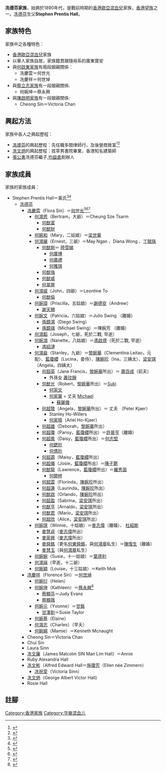 '''冼德芬家族'''，始興於1890年代，是戰前時期的[[香港歐亞混血兒|香港歐亞混血兒]]家族，[[香港望族|香港望族]]之一。[[冼德芬|冼德芬]]生父'''Stephen Prentis Hall'''。

==家族特色==
家族中之各種特色：
* [[香港歐亞混血兒|香港歐亞混血兒]]家族
* 以華人家族自居，家族籍貫跟隨母系的廣東寶安
* 與[[何啟東家族|何啟東家族]]有兩段姻親關係：
** 冼慶雲＝何世光
** 冼慶祥＝何世焯
* 與[[蔡立志家族|蔡立志家族]]有一段姻親關係:
** 何婉坤＝蔡永興
* 與[[陳啟明家族|陳啟明家族]]有一段姻親關係:
** Cheong Sin＝Victoria Chan

==興起方法==
家族中各人之興起歷程：
* [[冼德芬|冼德芬]]的興起歷程：先任職多間律師行，及後營商致富<ref name=euroa>{{cite book|author=丁新豹|title=《非我族裔：戰前香港的外籍族群》|location=香港|publisher=三聯書店(香港)有限公司|date=2014年1月}}</ref><ref name=bushk>{{cite book|author=鄭宏泰、黃紹倫|title=《商城記──香港家族企業縱橫談》|location=香港|publisher=中華書局(香港)有限公司|date=2014年1月}}</ref>
* [[冼文炳|冼文炳]]的興起歷程：拔萃男書院畢業，香港知名建築師
* [[張公勇|張公勇]]冼德芬繼子,[[均益倉|均益倉]]創辦人

==家族成員==
家族的家族成員：
*Stephen Prentis Hall＝黃氏<ref name=euroa>{{cite book|author=丁新豹|title=《非我族裔：戰前香港的外籍族群》|location=香港|publisher=三聯書店(香港)有限公司|date=2014年1月}}</ref><ref name=woman>{{cite book|author=鄭宏泰、黃紹倫|title=《何家女子——三代婦女傳奇》|location=香港|publisher=三聯書店(香港)有限公司|date=2010年8月}}</ref>
**[[冼德芬|冼德芬]]
***[[冼慶雲|冼慶雲]]（Flora Sin）＝[[何世光|何世光]]<ref name=euroa>{{cite book|author=丁新豹|title=《非我族裔：戰前香港的外籍族群》|location=香港|publisher=三聯書店(香港)有限公司|date=2014年1月}}</ref><ref name=bushk>{{cite book|author=鄭宏泰、黃紹倫|title=《商城記──香港家族企業縱橫談》|location=香港|publisher=中華書局(香港)有限公司|date=2014年1月}}</ref><ref name=hotun>{{cite book|author=鄭宏泰、黃紹倫|title=《香港大老－－何東》|location=香港|publisher=三聯書店(香港)有限公司|date=2007年7月}}</ref>
**** [[何鴻恩|何鴻恩]]（Bertram，大爺）＝Cheung Sze Tsarm
***** [[何猷富|何猷富]]
***** [[何猷財|何猷財]]
**** [[何婉和|何婉和]]（Mary，二姑娘）＝[[梁世華|梁世華]]
**** [[何鴻展|何鴻展]]（Ernest，三爺）＝May Ngan 、Diana Wong 、[[丁毓珠|丁毓珠]]
***** [[何猷剛|何猷剛]]＝ [[陸雪娣|陸雪娣]] 
****** [[何廣博|何廣博]]
****** [[何廣禮|何廣禮]]
****** [[何雅琪|何雅琪]]
***** [[何猷強|何猷強]]
***** [[何猷威|何猷威]]
***** [[何翠屏|何翠屏]]
**** [[何鴻威|何鴻威]]（John，四爺）＝Leontine To 
***** [[何猷倫|何猷倫]]
**** [[何婉璋|何婉璋]]（Priscilla，五姑娘）＝[[謝德安|謝德安]]（Andrew）
***** [[謝天賜|謝天賜]]
**** [[何婉文|何婉文]]（Patricia，六姑娘）＝Julio Swing （離婚）
***** [[孫鏡鴻|孫鏡鴻]]（Diego Swing）
***** [[孫鏡祺|孫鏡祺]]（Michael Swing）＝陳婉芳 （離婚）
**** [[何鴻韜|何鴻韜]]（Joseph，七爺，死於二戰, 早逝）
**** [[何婉鴻|何婉鴻]]（Nanette，八姑娘）＝[[馮啟德|馮啟德]]（死於二戰, 早逝） 
***** [[馮紹漣|馮紹漣]]
**** [[何鴻燊|何鴻燊]]（Stanley，九爺）＝[[黎婉華|黎婉華]]（Clementina Leitao，元配）、[[藍瓊纓|藍瓊纓]]（Lucina，妾侍）、[[陳婉珍|陳婉珍]]（Ina，三姨太）、[[梁安琪_(澳門)|梁安琪]]（Angela，四姨太）
***** [[何超英|何超英]]（Jane Francis，[[黎婉華|黎婉華]]所出）＝ [[蕭百成|蕭百成]]（前夫）
****** 外孫女 [[蕭玟錚|蕭玟錚]]
***** [[何猷光|何猷光]]（Robert，[[黎婉華|黎婉華]]所出）＝[[Suki|Suki]]
****** [[何家文|何家文]]
****** [[何家華|何家華]] = 丈夫 [[Michael|Michael]]
*******[[蘇麗儀|蘇麗儀]]
***** [[何超賢|何超賢]]（Angela，[[黎婉華|黎婉華]]所出）＝ 丈夫 （Peter Kjaer）
****** Stanley Ho-Willers
****** [[何家晴|何家晴]]（Ariel Ho-Kjaer）
***** [[何超雄|何超雄]]（Deborah，[[黎婉華|黎婉華]]所出）
***** [[何超瓊|何超瓊]]（Pansy，[[藍瓊纓|藍瓊纓]]所出）＝[[許晉亨|許晉亨]]（離婚）
***** [[何超鳳|何超鳳]]（Daisy，[[藍瓊纓|藍瓊纓]]所出）＝[[何志堅|何志堅]]
****** [[何鍶珩|何鍶珩]]
****** [[何倩珩|何倩珩]]
***** [[何超蕸|何超蕸]]（Maisy，[[藍瓊纓|藍瓊纓]]所出）
***** [[何超儀|何超儀]]（Josie，[[藍瓊纓|藍瓊纓]]所出）＝[[陳子聰|陳子聰]]
***** [[何猷龍|何猷龍]]（Lawrence，[[藍瓊纓|藍瓊纓]]所出）＝[[羅秀茵|羅秀茵]]
******[[何開梓|何開梓]]
***** [[何超雲|何超雲]]（Florinda，[[陳婉珍|陳婉珍]]所出）
***** [[何超蓮|何超蓮]]（Laurinda，[[陳婉珍|陳婉珍]]所出）
***** [[何猷啟|何猷啟]]（Orlando，[[陳婉珍|陳婉珍]]所出）
***** [[何超盈|何超盈]]（Sabrina，[[梁安琪_(澳門)|梁安琪]]所出）
***** [[何猷亨|何猷亨]]（Arnaldo，[[梁安琪_(澳門)|梁安琪]]所出）
***** [[何猷君|何猷君]]（Mario，[[梁安琪_(澳門)|梁安琪]]所出）
***** [[何超欣|何超欣]]（Alice，[[梁安琪_(澳門)|梁安琪]]所出）
**** [[何婉琪|何婉琪]]（Winnie，十姑娘）＝[[麥志偉|麥志偉]]（離婚）、 [[杜紹能|杜紹能]]
***** [[麥慧貞|麥慧貞]]（[[麥志偉|麥志偉]]所出）
***** [[麥家興|麥家興]]（[[麥志偉|麥志偉]]所出）
***** [[麥舜銘|麥舜銘]]（更名[[何東舜銘|何東舜銘]]，與[[何鴻章|何鴻章]]私生）＝[[陳復生|陳復生]]（離婚）
***** [[麥慧玉|麥慧玉]]（與[[何鴻章|何鴻章]]私生）
**** [[何婉婉|何婉婉]]（Susie，十一姑娘）＝[[葉德利|葉德利]]
**** [[何鴻端|何鴻端]]（早逝，十二爺）
**** [[何婉穎|何婉穎]]（Louise，十三姑娘）＝Keith Mok
***[[冼慶祥|冼慶祥]]（Florence Sin）＝[[何世焯|何世焯]]
****[[何婉衍|何婉衍]]（Helen）
****[[何婉坤|何婉坤]]（Kathleen）＝[[蔡永興|蔡永興]]<ref name=lo_ho>{{cite book|author=梁雄姬|title=《中西融和：羅何錦姿》|location=香港|publisher=三聯書店(香港)有限公司|date=2013年3月}}</ref>
*****[[蔡顯芬|蔡顯芬]]＝Judy Evans
*****[[蔡顯薇|蔡顯薇]]
****[[何婉元|何婉元]]（Yvonne）＝[[甘銘|甘銘]]
*****[[甘澤釗|甘澤釗]]＝Susie Taylor
****[[何婉基|何婉基]]（Elaine）
****[[何鴻志|何鴻志]]（Charles）（早夭）
****[[何婉綿|何婉綿]]（Mamie）＝Kenneth Mcnaught
***Cheong Sin＝Victoria Chan
***Chui Sin
***Laura Sinn
***[[冼文廉|冼文廉]]（James Malcolm SIN Man Lim Hall）＝Annie
***Ruby Alexandra Hall
***[[冼文彬|冼文彬]]（Alfred Edward Hall＝[[施瓊芳|施瓊芳]]（Ellen née Zimmern）
****[[冼祝雯|冼祝雯]]（Victoria Sinn）
***[[冼文炳|冼文炳]]（George Albert Victor Hall）
***Rosie Hall

==註腳==
{{reflist}}

[[Category:香港家族|Category:香港家族]]
[[Category:华裔混血儿|Category:华裔混血儿]]